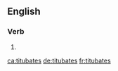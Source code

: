 ==English==

===Verb===
{{head|en|verb form}}

# {{en-third-person singular of|titubate}}

[[ca:titubates]]
[[de:titubates]]
[[fr:titubates]]